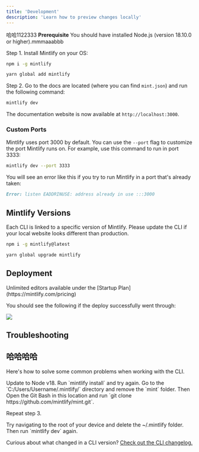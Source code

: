 ```yaml
---
title: 'Development'
description: 'Learn how to preview changes locally'
---
```

哈哈1122333
<Info>
  **Prerequisite** You should have installed Node.js (version 18.10.0 or
  higher).mmmaaabbb
</Info>

Step 1. Install Mintlify on your OS:

<CodeGroup>

```bash npm
npm i -g mintlify
```

```bash yarn
yarn global add mintlify
```

</CodeGroup>

Step 2. Go to the docs are located (where you can find `mint.json`) and run the following command:

```bash
mintlify dev
```

The documentation website is now available at `http://localhost:3000`.

### Custom Ports

Mintlify uses port 3000 by default. You can use the `--port` flag to customize the port Mintlify runs on. For example, use this command to run in port 3333:

```bash
mintlify dev --port 3333
```

You will see an error like this if you try to run Mintlify in a port that's already taken:

```md
Error: listen EADDRINUSE: address already in use :::3000
```

## Mintlify Versions

Each CLI is linked to a specific version of Mintlify. Please update the CLI if your local website looks different than production.

<CodeGroup>

```bash npm
npm i -g mintlify@latest
```

```bash yarn
yarn global upgrade mintlify
```

</CodeGroup>

## Deployment

<Tip>
  Unlimited editors available under the [Startup
  Plan](https://mintlify.com/pricing)
</Tip>

You should see the following if the deploy successfully went through:

<Frame>
  <img src="/images/checks-passed.png" style={{ borderRadius: '0.5rem' }} />
</Frame>

## Troubleshooting

## 哈哈哈哈

Here's how to solve some common problems when working with the CLI.

<AccordionGroup>
  <Accordion title="Mintlify is not loading">
    Update to Node v18. Run `mintlify install` and try again.
  </Accordion>
  <Accordion title="No such file or directory on Windows">
Go to the `C:/Users/Username/.mintlify/` directory and remove the `mint`
folder. Then Open the Git Bash in this location and run `git clone
https://github.com/mintlify/mint.git`.

Repeat step 3.

  </Accordion>
  <Accordion title="Getting an unknown error">
    Try navigating to the root of your device and delete the ~/.mintlify folder.
    Then run `mintlify dev` again.
  </Accordion>
</AccordionGroup>

Curious about what changed in a CLI version? [Check out the CLI changelog.](/changelog/command-line)
